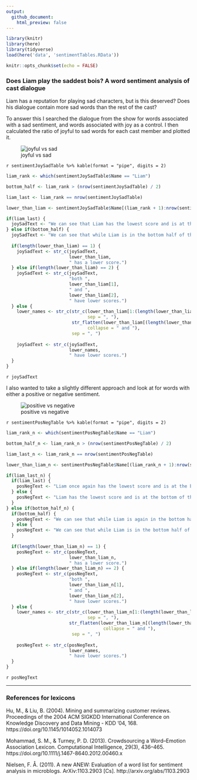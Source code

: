 ```yaml
---
output: 
  github_document:
    html_preview: false
---
```


```r
library(knitr)
library(here)
library(tidyverse)
load(here('data', 'sentimentTables.RData'))

knitr::opts_chunk$set(echo = FALSE)
```

### Does Liam play the saddest bois? A word sentiment analysis of cast dialogue

Liam has a reputation for playing sad characters, but is this deserved? Does his dialogue contain more sad words than the rest of the cast?

To answer this I searched the dialogue from the show for words associated with a sad sentiment, and words associated with joy as a control. I then calculated the ratio of joyful to sad words for each cast member and plotted it.

![joyful vs sad](../plots/joySadPlot.png)

`r sentimentJoySadTable %>% kable(format = "pipe", digits = 2)`

```r
liam_rank <- which(sentimentJoySadTable$Name == "Liam")

bottom_half <- liam_rank > (nrow(sentimentJoySadTable) / 2)

liam_last <- liam_rank == nrow(sentimentJoySadTable)

lower_than_liam <- sentimentJoySadTable$Name[(liam_rank + 1):nrow(sentimentJoySadTable)]

if(liam_last) {
  joySadText <- "We can see that Liam has the lowest score and is at the bottom of the table."
} else if(bottom_half) {
  joySadText <- "We can see that while Liam is in the bottom half of the table, "
  
  if(length(lower_than_liam) == 1) {
    joySadText <- str_c(joySadText,
                        lower_than_liam,
                        " has a lower score.")
  } else if(length(lower_than_liam) == 2) {
    joySadText <- str_c(joySadText,
                        "both ",
                        lower_than_liam[1],
                        " and ",
                        lower_than_liam[2],
                        " have lower scores.")
  } else {
    lower_names <- str_c(str_c(lower_than_liam[1:(length(lower_than_liam) - 3)],
                               sep = ", "),
                         str_flatten(lower_than_liam[(length(lower_than_liam) - 1):length(lower_than_liam)],
                               collapse = " and "),
                         sep = ", ")
    
    joySadText <- str_c(joySadText,
                        lower_names,
                        " have lower scores.")
  }
}

```

`r joySadText`

I also wanted to take a slightly different approach and look at for words with either a positive or negative sentiment.

![positive vs negative](../plots/positiveNegativePlot.png)


`r sentimentPosNegTable %>% kable(format = "pipe", digits = 2)`

```r
liam_rank_n <- which(sentimentPosNegTable$Name == "Liam")

bottom_half_n <- liam_rank_n > (nrow(sentimentPosNegTable) / 2)

liam_last_n <- liam_rank_n == nrow(sentimentPosNegTable)

lower_than_liam_n <- sentimentPosNegTable$Name[(liam_rank_n + 1):nrow(sentimentPosNegTable)]

if(liam_last_n) {
  if(liam_last) {
    posNegText <- "Liam once again has the lowest score and is at the bottom of the table."
  } else {
    posNegText <- "Liam has the lowest score and is at the bottom of the table."
  }
} else if(bottom_half_n) {
  if(bottom_half) {
    posNegText <- "We can see that while Liam is again in the bottom half of the table, "
  } else {
    posNegText <- "We can see that while Liam is in the bottom half of the table, "
  }
  
  if(length(lower_than_liam_n) == 1) {
    posNegText <- str_c(posNegText,
                        lower_than_liam_n,
                        " has a lower score.")
  } else if(length(lower_than_liam_n) == 2) {
    posNegText <- str_c(posNegText,
                        "both ",
                        lower_than_liam_n[1],
                        " and ",
                        lower_than_liam_n[2],
                        " have lower scores.")
  } else {
    lower_names <- str_c(str_c(lower_than_liam_n[1:(length(lower_than_liam_n) - 3)],
                               sep = ", "),
                        str_flatten(lower_than_liam_n[(length(lower_than_liam_n) - 1):length(lower_than_liam_n)],
                                     collapse = " and "),
                         sep = ", ")
    
    posNegText <- str_c(posNegText,
                        lower_names,
                        " have lower scores.")
  }
}

```

`r posNegText`

***

### References for lexicons

Hu, M., & Liu, B. (2004). Mining and summarizing customer reviews. Proceedings of the 2004 ACM SIGKDD International Conference on Knowledge Discovery and Data Mining  - KDD ’04, 168. https://doi.org/10.1145/1014052.1014073

Mohammad, S. M., & Turney, P. D. (2013). Crowdsourcing a Word–Emotion Association Lexicon. Computational Intelligence, 29(3), 436–465. https://doi.org/10.1111/j.1467-8640.2012.00460.x

Nielsen, F. Å. (2011). A new ANEW: Evaluation of a word list for sentiment analysis in microblogs. ArXiv:1103.2903 [Cs]. http://arxiv.org/abs/1103.2903

